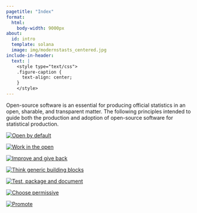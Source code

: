 ```yaml
---
pagetitle: "Index"
format:
  html: 
    body-width: 9000px
about:
  id: intro
  template: solana
  image: img/modernstasts_centered.jpg
include-in-header:
  text: |
    <style type="text/css">
    .figure-caption {
      text-align: center;
    }
    </style>
---
```


::: {intro}

Open-source software is an essential for producing official statistics in an open, sharable, and transparent matter. The following principles intended to guide both the production and adoption of open-source software for statistical production. 

:::

::: {layout-nrow="2"}
[![<a href="/charter.html#oss-by-default">Open by default</a>](img/principles/openbydefault.png)](/charter.html#oss-by-default)

[![<a href="/charter.html#work-in-the-open">Work in the open</a>](img/principles/workintheopen.png)](/charter.html#work-in-the-open)

[![<a href="/charter.html#improave-and-give-back">Improve and give back</a>](img/principles/improveandgiveback.png)](/charter.html#improve-and-give-back)

[![<a href="/charter.html#think-generic-building-blocks">Think generic building blocks</a>](img/principles/thinkgenericbuildingblocks.png)](/charter.html#think-generic-statistical-building-blocks)

[![<a href="/charter.html#test-package-and-document">Test, package and document</a>](img/principles/testpackageanddocument.png)](/charter.html#test-package-and-document)

[![<a href="/charter.html#choose-permissive">Choose permissive</a>](img/principles/choosepermissive.png)](/charter.html#choose-permissive)

[![<a href="/charter.html#promote">Promote</a>](img/principles/promote.png)](/charter.html#promote)

:::
